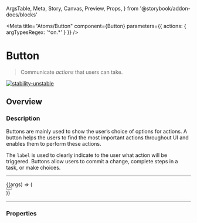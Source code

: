   ArgsTable,
  Meta,
  Story,
  Canvas,
  Preview,
  Props,
} from '@storybook/addon-docs/blocks'

<Meta
  title="Atoms/Button"
  component={Button}
  parameters={{ actions: { argTypesRegex: '^on.*' } }}
/>

# Button

> Communicate _actions_ that users can take.

[![stability-unstable](https://img.shields.io/badge/stability-unstable-yellow.svg)](https://github.com/emersion/stability-badges#unstable)

## Overview

### Description

Buttons are mainly used to show the user’s choice of options for actions. A button helps the users to find the most important actions throughout UI and enables them to
perform these actions.

The `label` is used to clearly indicate to the user what action will be triggered. Buttons allow users to commit a change, complete steps in a task, or make choices.

---

<Canvas>
  <Story
    name="sample"
    argTypes={{}}
    args={{
      label: 'Click-me !',
    }}
  >
    {(args) => (
      <div style={{ textAlign: 'center', padding: '10px 0 10px' }}>
        <Button {...args} />
      </div>
    )}
  </Story>
</Canvas>

---

### Properties

<ArgsTable story="sample" />
